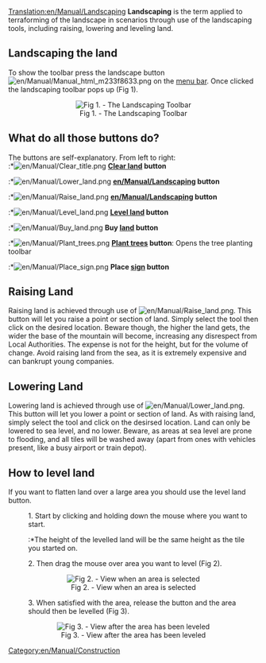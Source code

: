 [[Translation:en/Manual/Landscaping]]
'''Landscaping''' is the term applied to terraforming of the landscape in scenarios through use of the landscaping tools, including raising, lowering and leveling land.

==Landscaping the land==
To show the toolbar press the landscape button [[File:en/Manual/Manual html m233f8633.png]] on the [[en/Manual/Game interface|menu bar]]. Once clicked the landscaping toolbar pops up (Fig 1).


<center>[[File:en/Manual/Landscaping toolbar.png|center|frame|Fig 1. - The Landscaping Toolbar]]</center>

==What do all those buttons do?==
The buttons are self-explanatory. From left to right:<br>
:*[[File:en/Manual/Clear title.png]] '''[[en/Manual/Landscaping|Clear land]] button'''
:*[[File:en/Manual/Lower land.png]] '''[[en/Manual/Landscaping]] button'''
:*[[File:en/Manual/Raise land.png]] '''[[en/Manual/Landscaping]] button'''
:*[[File:en/Manual/Level land.png]] '''[[en/Manual/Landscaping|Level land]] button'''
:*[[File:en/Manual/Buy land.png]] '''Buy [[en/Manual/Land|land]] button'''
:*[[File:en/Manual/Plant trees.png]] '''[[en/Manual/Landscaping|Plant trees]] button''': Opens the tree planting toolbar
:*[[File:en/Manual/Place sign.png]] '''Place [[en/Archive/Manual/Signs|sign]] button'''

==Raising Land==
Raising land is achieved through use of [[File:en/Manual/Raise land.png]]. This button will let you raise a point or section of land. Simply select the tool then click on the desired location. Beware though, the higher the land gets, the wider the base of the mountain will become, increasing any disrespect from Local Authorities. The expense is not for the height, but for the volume of change. Avoid raising land from the sea, as it is extremely expensive and can bankrupt young companies.

==Lowering Land==
Lowering land is achieved through use of [[File:en/Manual/Lower land.png]]. This button will let you lower a point or section of land. As with raising land, simply select the tool and click on the desirsed location. Land can only be lowered to sea level, and no lower. Beware, as areas at sea level are prone to flooding, and all tiles will be washed away (apart from ones with vehicles present, like a busy airport or train depot).

==How to level land==
If you want to flatten land over a large area you should use the level land button.

:1. Start by clicking and holding down the mouse where you want to start.
::*The height of the levelled land will be the same height as the tile you started on.


:2. Then drag the mouse over area you want to level (Fig 2).


<center>[[File:en/Manual/Level land before.png|center|frame|Fig 2. - View when an area is selected]]</center>



:3. When satisfied with the area, release the button and the area should then be levelled (Fig 3).


<center>[[File:en/Manual/Level land after.png|center|frame|Fig 3. - View after the area has been leveled]]</center>

[[Category:en/Manual/Construction]]